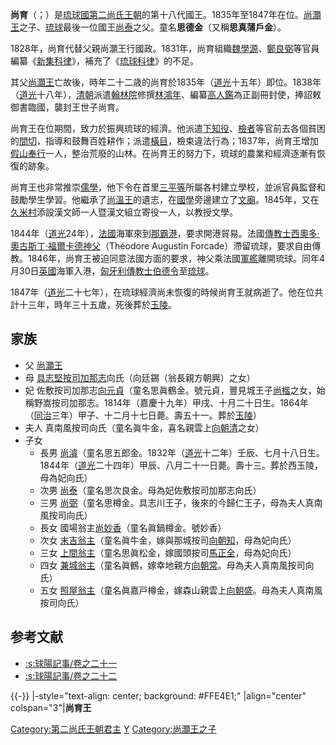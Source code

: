 {{第二尚氏王朝君主
| 名稱=尚育王
| 代數=27
| 第二尚氏代數=18
| 前任=[[尚灝王|尚灝王]]
| 繼任=[[尚泰王|尚泰王]]
| 畫像=[[File:King_Sho_Iku.jpg|250px]]
| 說明=尚育王的[[御後繪|御後繪]]<br /><small>[[毛長禧|毛長禧]]（佐渡山安健）繪於1852年</small>
| 在位=1835年－1847年
| 年號=[[道光|道光]]
| 冊封年=1838年
| 冊封使=
| 正冊封使=[[翰林院|翰林院]]修撰[[林鴻年|林鴻年]]
| 副冊封使=[[翰林院|翰林院]]編纂[[高人鑑|高人鑑]]
| 姓名=尚育
| 封號=
| 童名=思真蒲戶金<br/>思德金
| 名乘=朝現<ref>《[http://manwe.lib.u-ryukyu.ac.jp/cgi-bin/disp-img.cgi?page=53&file=iha0210 王代記]{{dead link|date=2017年12月 |bot=InternetArchiveBot |fix-attempted=yes }}》，第53頁</ref>
| 神號=
| 出生={{birth date|1813|8|19}}<br>[[嘉慶|嘉慶]]十八年七月廿四
| 立世子=
| 逝世={{death date and age|1847|10|25|1813|8|19}}<br>道光二十七年九月十七
| 陵墓=[[玉陵|玉陵]]
| 父親=[[尚灝王|尚灝王]]
| 嫡母=佐敷按司加那志向氏（號[[向順德|順德]]）
| 母親=夫人[[具志堅按司_(尚育王母)|具志堅按司向氏]]（賜王妹位）
| 烏帽子親=[[毛廷勷|毛廷勷]]（池城親方安昆）<ref>《[http://manwe.lib.u-ryukyu.ac.jp/cgi-bin/disp-img.cgi?page=58&file=iha0210 王代記]{{dead link|date=2017年12月 |bot=InternetArchiveBot |fix-attempted=yes }}》，第58頁</ref><ref>《[http://manwe.lib.u-ryukyu.ac.jp/cgi-bin/disp-img.cgi?file=iha0240&page=17 中山王府相卿傳職年譜] {{webarchive|url=https://web.archive.org/web/20111009032757/http://manwe.lib.u-ryukyu.ac.jp/cgi-bin/disp-img.cgi?file=iha0240 |date=2011-10-09 }}》，第17頁</ref>
| 妃=佐敷按司加那志向氏（號[[向元貞|元貞]]）
| 夫人=眞南風按司向氏（童名真牛金）
| 妻=
| 位號不明=
| 王子=
| 直王子=[[尚濬|尚濬]]<br/>[[尚泰|尚泰]]
| 脇王子=具志川王子[[尚弼|尚弼]]（母夫人向氏）
| 王女=
| 嫡王女=國場翁主（童名真鍋樽，號[[尚妙香|妙香]]）<br/>末吉翁主（童名真牛金）<br/>上間翁主童名（恩真松金）
| 庶王女=兼城翁主（童名真鍋金，母夫人向氏）<br/>照屋翁主（童名真嘉戶樽，母夫人向氏）
| 註釋=
|}}
'''尚育'''（{{ryu|r=尚育|kn=ショーイク|rm=Shō Iku|f=h}}；{{bd|1813年|8月19日|1847年|10月25日|catIdx=S尚}}）是[[琉球國|琉球國]][[第二尚氏王朝|第二尚氏王朝]]的第十八代國王。1835年至1847年在位。[[尚灝王|尚灝王]]之子、[[琉球|琉球]]最後一位國王[[尚泰|尚泰]]之父。童名'''思德金'''（又稱'''思真蒲戶金'''）。

1828年，尚育代替父親尚灝王行國政。1831年，尚育組織[[魏學源|魏學源]]、[[鄭良弼|鄭良弼]]等官員編纂《[[新集科律|新集科律]]》，補充了《[[琉球科律|琉球科律]]》的不足。

其父[[尚灝王|尚灝王]]亡故後，時年二十二歳的尚育於1835年（[[道光|道光]]十五年）即位。1838年（[[道光|道光]]十八年），[[清朝|清朝]]派遣[[翰林院|翰林院]]修撰[[林鴻年|林鴻年]]、編纂[[高人鑑|高人鑑]]為正副冊封使，捧詔敕御書臨國，襲封王世子尚育。

尚育王在位期間，致力於振興琉球的經濟。他派遣[[下知役|下知役]]、[[檢者|檢者]]等官前去各個貧困的[[間切|間切]]，指導和鼓舞百姓耕作；派遣[[橫目|橫目]]，檢束違法行為；1837年，尚育王增加[[假山奉行|假山奉行]]一人，整治荒廢的山林。在尚育王的努力下，琉球的農業和經濟逐漸有恢復的跡象。

尚育王也非常推崇[[儒學|儒學]]，他下令在首里[[三平等|三平等]]所屬各村建立學校，並派官員監督和鼓勵學生學習。他繼承了[[尚溫王|尚溫王]]的遺志，在[[國學_(琉球)|國學]]旁邊建立了[[文廟|文廟]]。1845年，又在[[久米_(那霸市)|久米村]]添設漢文師一人暨漢文組立寄役一人，以教授文學。

1844年（[[道光|道光]]24年），[[法國|法國]]海軍來到[[那霸港|那霸港]]，要求開港貿易。法國[[傳教士|傳教士]][[西奧多·奧古斯丁·福爾卡德|西奧多·奧古斯丁·福爾卡德神父]]（Théodore Augustin Forcade）滯留琉球，要求自由傳教。1846年，尚育王被迫同意法國方面的要求，神父乘法國[[軍艦|軍艦]]離開琉球。同年4月30日[[英國|英國]]海軍入港，[[匈牙利|匈牙利]][[傳教士|傳教士]][[伯德令|伯德令]]至[[琉球|琉球]]。

1847年（[[道光|道光]]二十七年），在琉球經濟尚未恢復的時候尚育王就病逝了。他在位共計十三年，時年三十五歲，死後葬於[[玉陵|玉陵]]。

== 家族 ==
*父 [[尚灝王|尚灝王]]
*母 [[具志堅按司_(尚育王母)|具志堅按司加那志]]向氏（向廷錫（翁長親方朝興）之女）
*妃 佐敷按司加那志[[向元貞|向元貞]]（童名思眞鶴金。號元貞，豐見城王子[[尚楷|尚楷]]之女，始稱野嵩按司加那志。1814年（嘉慶十九年）甲戌、十月二十日生。1864年（[[同治|同治]]三年）甲子、十二月十七日薨。壽五十一。葬於[[玉陵|玉陵]]）
*夫人 真南風按司向氏（童名眞牛金，喜名親雲上[[向朝清|向朝清]]之女）
*子女
**長男 [[尚濬|尚濬]]（童名思五郎金。1832年（[[道光|道光]]十二年）壬辰、七月十八日生。1844年（[[道光|道光]]二十四年）甲辰、八月二十一日薨。壽十三。葬於西玉陵，母為妃向氏）
**次男 [[尚泰王|尚泰]]（童名思次良金。母為妃佐敷按司加那志向氏）
**三男 [[尚弼|尚弼]]（童名思樽金。具志川王子，後來的今歸仁王子，母為夫人真南風按司向氏）
**長女 國場翁主[[尚妙香|尚妙香]]（童名眞鍋樽金。號妙香）
**次女 [[末吉翁主|末吉翁主]]（童名眞牛金，嫁與那城按司[[向朝知|向朝知]]，母為妃向氏）
**三女 [[上間翁主|上間翁主]]（童名思眞松金，嫁國頭按司[[馬正全|馬正全]]，母為妃向氏）
**四女 [[兼城翁主|兼城翁主]]（童名眞鶴，嫁幸地親方[[向朝常|向朝常]]。母為夫人真南風按司向氏）
**五女 [[照屋翁主|照屋翁主]]（童名眞嘉戸樽金，嫁森山親雲上[[向朝盛|向朝盛]]。母為夫人真南風按司向氏）

==参考文献==
{{Reflist}}
*[[:s:球陽記事/卷之二十一|:s:球陽記事/卷之二十一]]
*[[:s:球陽記事/卷之二十二|:s:球陽記事/卷之二十二]]

{{-}}
{{start box}}
|-style="text-align: center; background: #FFE4E1;"
|align="center" colspan="3"|'''尚育王'''
{{s-before|[[尚灝王|尚灝王]]}}
{{s-title|第二十七代[[琉球君主列表|琉球國中山王]]<br>第十八代[[琉球君主列表#第二尚氏王朝|第二尚氏王朝國王]]|1835年-1847年}}
{{s-after|[[尚泰王|尚泰王]]}}
{{end box}}
{{琉球歷代君主}}

[[Category:第二尚氏王朝君主|Category:第二尚氏王朝君主]]
[[Category:琉球尚氏|Y]]
[[Category:尚灝王之子|Category:尚灝王之子]]